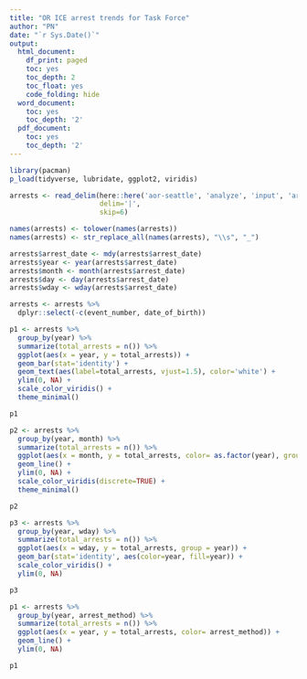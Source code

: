 ```yaml
---
title: "OR ICE arrest trends for Task Force"
author: "PN"
date: "`r Sys.Date()`"
output:
  html_document:
    df_print: paged
    toc: yes
    toc_depth: 2
    toc_float: yes
    code_folding: hide
  word_document:
    toc: yes
    toc_depth: '2'
  pdf_document:
    toc: yes
    toc_depth: '2'
---
```


```r
library(pacman)
p_load(tidyverse, lubridate, ggplot2, viridis)

arrests <- read_delim(here::here('aor-seattle', 'analyze', 'input', 'arrests.csv.gz'),
                      delim='|',
                      skip=6)

names(arrests) <- tolower(names(arrests))
names(arrests) <- str_replace_all(names(arrests), "\\s", "_")

arrests$arrest_date <- mdy(arrests$arrest_date)
arrests$year <- year(arrests$arrest_date)
arrests$month <- month(arrests$arrest_date)
arrests$day <- day(arrests$arrest_date)
arrests$wday <- wday(arrests$arrest_date)

arrests <- arrests %>% 
  dplyr::select(-c(event_number, date_of_birth))
```

```r

p1 <- arrests %>% 
  group_by(year) %>% 
  summarize(total_arrests = n()) %>% 
  ggplot(aes(x = year, y = total_arrests)) +
  geom_bar(stat='identity') +
  geom_text(aes(label=total_arrests, vjust=1.5), color='white') +
  ylim(0, NA) +
  scale_color_viridis() +
  theme_minimal()

p1

p2 <- arrests %>% 
  group_by(year, month) %>% 
  summarize(total_arrests = n()) %>% 
  ggplot(aes(x = month, y = total_arrests, color= as.factor(year), group = year)) +
  geom_line() +
  ylim(0, NA) +
  scale_color_viridis(discrete=TRUE) +
  theme_minimal()

p2

p3 <- arrests %>% 
  group_by(year, wday) %>% 
  summarize(total_arrests = n()) %>% 
  ggplot(aes(x = wday, y = total_arrests, group = year)) +
  geom_bar(stat='identity', aes(color=year, fill=year)) +
  scale_color_viridis() +
  ylim(0, NA)

p3

```

```r

p1 <- arrests %>% 
  group_by(year, arrest_method) %>% 
  summarize(total_arrests = n()) %>% 
  ggplot(aes(x = year, y = total_arrests, color= arrest_method)) +
  geom_line() +
  ylim(0, NA)

p1
```

